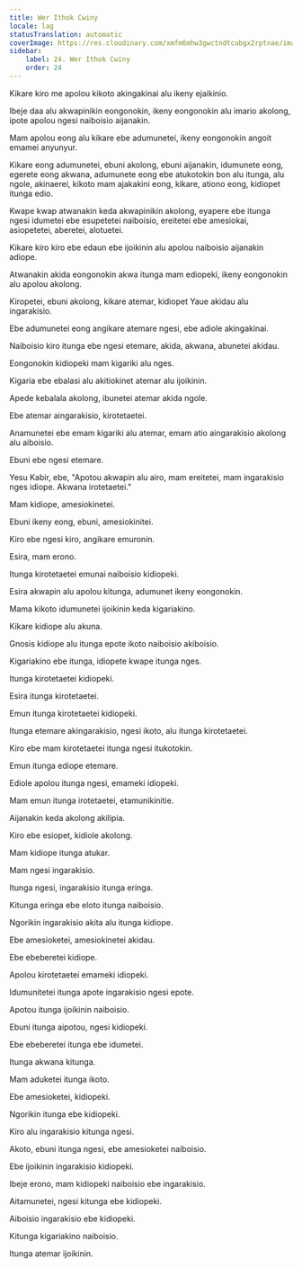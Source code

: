 ```yaml
---
title: Wer Ithok Cwiny
locale: lag
statusTranslation: automatic
coverImage: https://res.cloudinary.com/xmfm6mhw3gwctndtcubgx2rptnae/image/upload/v1740468922/small_cover_tratado_de_psicologia_revolucionaria_a4c0dca4e0.webp
sidebar:
    label: 24. Wer Ithok Cwiny
    order: 24
---
```

Kikare kiro me apolou kikoto akingakinai alu ikeny ejaikinio.

Ibeje daa alu akwapinikin eongonokin, ikeny eongonokin alu imario akolong, ipote apolou ngesi naiboisio aijanakin.

Mam apolou eong alu kikare ebe adumunetei, ikeny eongonokin angoit emamei anyunyur.

Kikare eong adumunetei, ebuni akolong, ebuni aijanakin, idumunete eong, egerete eong akwana, adumunete eong ebe atukotokin bon alu itunga, alu ngole, akinaerei, kikoto mam ajakakini eong, kikare, ationo eong, kidiopet itunga edio.

Kwape kwap atwanakin keda akwapinikin akolong, eyapere ebe itunga ngesi idumetei ebe esupetetei naiboisio, ereitetei ebe amesiokai, asiopetetei, aberetei, alotuetei.

Kikare kiro kiro ebe edaun ebe ijoikinin alu apolou naiboisio aijanakin adiope.

Atwanakin akida eongonokin akwa itunga mam ediopeki, ikeny eongonokin alu apolou akolong.

Kiropetei, ebuni akolong, kikare atemar, kidiopet Yaue akidau alu ingarakisio.

Ebe adumunetei eong angikare atemare ngesi, ebe adiole akingakinai.

Naiboisio kiro itunga ebe ngesi etemare, akida, akwana, abunetei akidau.

Eongonokin kidiopeki mam kigariki alu nges.

Kigaria ebe ebalasi alu akitiokinet atemar alu ijoikinin.

Apede kebalala akolong, ibunetei atemar akida ngole.

Ebe atemar aingarakisio, kirotetaetei.

Anamunetei ebe emam kigariki alu atemar, emam atio aingarakisio akolong alu aiboisio.

Ebuni ebe ngesi etemare.

Yesu Kabir, ebe, "Apotou akwapin alu airo, mam ereitetei, mam ingarakisio nges idiope. Akwana irotetaetei."

Mam kidiope, amesiokinetei.

Ebuni ikeny eong, ebuni, amesiokinitei.

Kiro ebe ngesi kiro, angikare emuronin.

Esira, mam erono.

Itunga kirotetaetei emunai naiboisio kidiopeki.

Esira akwapin alu apolou kitunga, adumunet ikeny eongonokin.

Mama kikoto idumunetei ijoikinin keda kigariakino.

Kikare kidiope alu akuna.

Gnosis kidiope alu itunga epote ikoto naiboisio akiboisio.

Kigariakino ebe itunga, idiopete kwape itunga nges.

Itunga kirotetaetei kidiopeki.

Esira itunga kirotetaetei.

Emun itunga kirotetaetei kidiopeki.

Itunga etemare akingarakisio, ngesi ikoto, alu itunga kirotetaetei.

Kiro ebe mam kirotetaetei itunga ngesi itukotokin.

Emun itunga ediope etemare.

Ediole apolou itunga ngesi, emameki idiopeki.

Mam emun itunga irotetaetei, etamunikinitie.

Aijanakin keda akolong akilipia.

Kiro ebe esiopet, kidiole akolong.

Mam kidiope itunga atukar.

Mam ngesi ingarakisio.

Itunga ngesi, ingarakisio itunga eringa.

Kitunga eringa ebe eloto itunga naiboisio.

Ngorikin ingarakisio akita alu itunga kidiope.

Ebe amesioketei, amesiokinetei akidau.

Ebe ebeberetei kidiope.

Apolou kirotetaetei emameki idiopeki.

Idumunitetei itunga apote ingarakisio ngesi epote.

Apotou itunga ijoikinin naiboisio.

Ebuni itunga aipotou, ngesi kidiopeki.

Ebe ebeberetei itunga ebe idumetei.

Itunga akwana kitunga.

Mam aduketei itunga ikoto.

Ebe amesioketei, kidiopeki.

Ngorikin itunga ebe kidiopeki.

Kiro alu ingarakisio kitunga ngesi.

Akoto, ebuni itunga ngesi, ebe amesioketei naiboisio.

Ebe ijoikinin ingarakisio kidiopeki.

Ibeje erono, mam kidiopeki naiboisio ebe ingarakisio.

Aitamunetei, ngesi kitunga ebe kidiopeki.

Aiboisio ingarakisio ebe kidiopeki.

Kitunga kigariakino naiboisio.

Itunga atemar ijoikinin.

